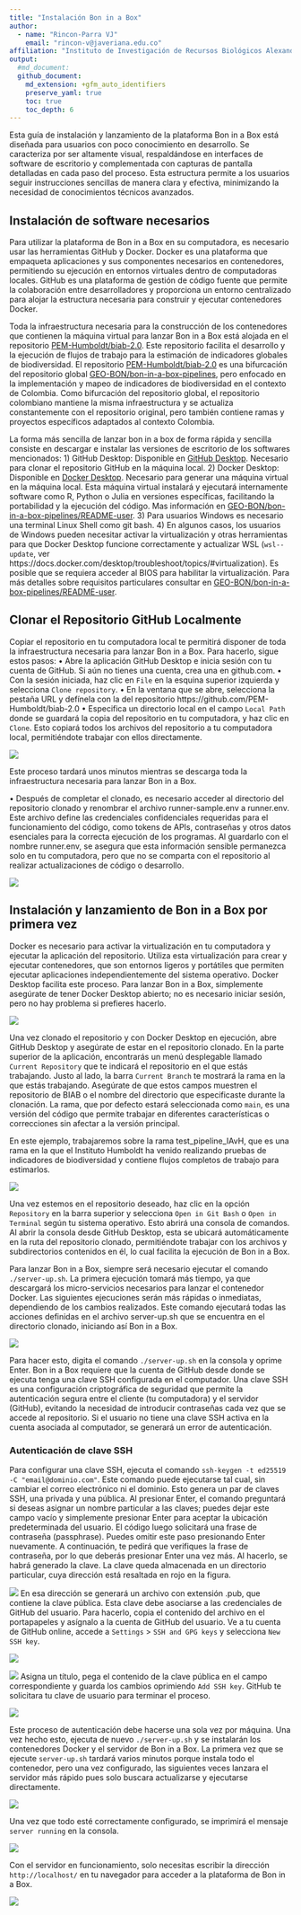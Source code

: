 ```yaml
---
title: "Instalación Bon in a Box"
author: 
  - name: "Rincon-Parra VJ"
    email: "rincon-v@javeriana.edu.co"
affiliation: "Instituto de Investigación de Recursos Biológicos Alexander von Humboldt - IAvH"
output: 
  #md_document:
  github_document:
    md_extension: +gfm_auto_identifiers
    preserve_yaml: true
    toc: true
    toc_depth: 6
---
```


Esta guía de instalación y lanzamiento de la plataforma Bon in a Box está diseñada para usuarios con poco conocimiento en desarrollo. Se caracteriza por ser altamente visual, respaldándose en interfaces de software de escritorio y complementada con capturas de pantalla detalladas en cada paso del proceso. Esta estructura permite a los usuarios seguir instrucciones sencillas de manera clara y efectiva, minimizando la necesidad de conocimientos técnicos avanzados. 

## Instalación de software necesarios
Para utilizar la plataforma de Bon in a Box en su computadora, es necesario usar las herramientas GitHub y Docker. Docker es una plataforma que empaqueta aplicaciones y sus componentes necesarios en contenedores, permitiendo su ejecución en entornos virtuales dentro de computadoras locales. GitHub es una plataforma de gestión de código fuente que permite la colaboración entre desarrolladores y proporciona un entorno centralizado para alojar la estructura necesaria para construir y ejecutar contenedores Docker. 

Toda la infraestructura necesaria para la construcción de los contenedores que contienen la máquina virtual para lanzar Bon in a Box está alojada en el repositorio [PEM-Humboldt/biab-2.0](https://github.com/PEM-Humboldt/biab-2.0). Este repositorio facilita el desarrollo y la ejecución de flujos de trabajo para la estimación de indicadores globales de biodiversidad. El repositorio [PEM-Humboldt/biab-2.0](https://github.com/PEM-Humboldt/biab-2.0) es una bifurcación del repositorio global
[GEO-BON/bon-in-a-box-pipelines](https://github.com/GEO-BON/bon-in-a-box-pipelines), pero enfocado en la implementación y mapeo de indicadores de biodiversidad en el contexto de Colombia. Como bifurcación del repositorio global, el repositorio colombiano mantiene la misma infraestructura y se actualiza constantemente con el repositorio original, pero también contiene ramas y proyectos específicos adaptados al contexto Colombia.

La forma más sencilla de lanzar bon in a box de forma rápida y sencilla consiste en descargar e instalar las versiones de escritorio de los softwares mencionados:
1)	GitHub Desktop: Disponible en [GitHub Desktop](https://docs.github.com/en/desktop/installing-and-authenticating-to-github-desktop/installing-github-desktop). Necesario para clonar el repositorio GitHub en la máquina local.
2)	Docker Desktop: Disponible en [Docker Desktop](https://www.docker.com/products/docker-desktop/). Necesario para generar una máquina virtual en la máquina local. Esta máquina virtual instalará y ejecutará internamente software como R, Python o Julia en versiones específicas, facilitando la portabilidad y la ejecución del código. Mas información en [GEO-BON/bon-in-a-box-pipelines/README-user](https://github.com/GEO-BON/bon-in-a-box-pipeline-engine/blob/main/README-user.md#scripts).
3)	Para usuarios Windows es necesario una terminal Linux Shell como git bash.
4)	En algunos casos, los usuarios de Windows pueden necesitar activar la virtualización y otras herramientas para que Docker Desktop funcione correctamente y actualizar WSL (`wsl--update`, ver https://docs.docker.com/desktop/troubleshoot/topics/#virtualization). Es posible que se requiera acceder al BIOS para habilitar la virtualización. Para más detalles sobre requisitos particulares consultar en [GEO-BON/bon-in-a-box-pipelines/README-user](https://github.com/GEO-BON/bon-in-a-box-pipeline-engine/blob/main/README-user.md#scripts).

## Clonar el Repositorio GitHub Localmente
Copiar el repositorio en tu computadora local te permitirá disponer de toda la infraestructura necesaria para lanzar Bon in a Box. Para hacerlo, sigue estos pasos:
•	Abre la aplicación GitHub Desktop e inicia sesión con tu cuenta de GitHub. Si aún no tienes una cuenta, crea una en github.com. 
•	Con la sesión iniciada, haz clic en `File` en la esquina superior izquierda y selecciona `Clone repository`.
•	En la ventana que se abre, selecciona la pestaña URL y defínela con la del repositorio https://github.com/PEM-Humboldt/biab-2.0
•	Especifica un directorio local en el campo `Local Path` donde se guardará la copia del repositorio en tu computadora, y haz clic en `Clone`. Esto copiará todos los archivos del repositorio a tu computadora local, permitiéndote trabajar con ellos directamente.

![](README_figures/githubclone.png)

 
Este proceso tardará unos minutos mientras se descarga toda la infraestructura necesaria para lanzar Bon in a Box.

•	Después de completar el clonado, es necesario acceder al directorio del repositorio clonado y renombrar el archivo runner-sample.env a runner.env. Este archivo define las credenciales confidenciales requeridas para el funcionamiento del código, como tokens de APIs, contraseñas y otros datos esenciales para la correcta ejecución de los programas. Al guardarlo con el nombre runner.env, se asegura que esta información sensible permanezca solo en tu computadora, pero que no se comparta con el repositorio al realizar actualizaciones de código o desarrollo.

![](README_figures/runnerenv.png)


## Instalación y lanzamiento de Bon in a Box por primera vez
Docker es necesario para activar la virtualización en tu computadora y ejecutar la aplicación del repositorio. Utiliza esta virtualización para crear y ejecutar contenedores, que son entornos ligeros y portátiles que permiten ejecutar aplicaciones independientemente del sistema operativo. Docker Desktop facilita este proceso. Para lanzar Bon in a Box, simplemente asegúrate de tener Docker Desktop abierto; no es necesario iniciar sesión, pero no hay problema si prefieres hacerlo.
 
![](README_figures/dockerDesktop.png)

Una vez clonado el repositorio y con Docker Desktop en ejecución, abre GitHub Desktop y asegúrate de estar en el repositorio clonado. En la parte superior de la aplicación, encontrarás un menú desplegable llamado `Current Repository` que te indicará el repositorio en el que estás trabajando. Justo al lado, la barra `Current Branch` te mostrará la rama en la que estás trabajando. Asegúrate de que estos campos muestren el repositorio de BIAB o el nombre del directorio que especificaste durante la clonación. La rama, que por defecto estará seleccionada como `main`, es una versión del código que permite trabajar en diferentes características o correcciones sin afectar a la versión principal.

En este ejemplo, trabajaremos sobre la rama test_pipeline_IAvH, que es una rama en la que el Instituto Humboldt ha venido realizando pruebas de indicadores de biodiversidad y contiene flujos completos de trabajo para estimarlos.

![](README_figures/branches.jpg)

 
Una vez estemos en el repositorio deseado, haz clic en la opción `Repository` en la barra superior y selecciona `Open in Git Bash` o `Open in Terminal` según tu sistema operativo. Esto abrirá una consola de comandos. Al abrir la consola desde GitHub Desktop, esta se ubicará automáticamente en la ruta del repositorio clonado, permitiéndote trabajar con los archivos y subdirectorios contenidos en él, lo cual facilita la ejecución de Bon in a Box.

Para lanzar Bon in a Box, siempre será necesario ejecutar el comando `./server-up.sh`. La primera ejecución tomará más tiempo, ya que descargará los micro-servicios necesarios para lanzar el contenedor Docker. Las siguientes ejecuciones serán más rápidas o inmediatas, dependiendo de los cambios realizados. Este comando ejecutará todas las acciones definidas en el archivo server-up.sh que se encuentra en el directorio clonado, iniciando así Bon in a Box. 

![](README_figures/launch Byb.png)

Para hacer esto, digita el comando `./server-up.sh` en la consola y oprime Enter. Bon in a Box requiere que la cuenta de GitHub desde donde se ejecuta tenga una clave SSH configurada en el computador. Una clave SSH es una configuración criptográfica de seguridad que permite la autenticación segura entre el cliente (tu computadora) y el servidor (GitHub), evitando la necesidad de introducir contraseñas cada vez que se accede al repositorio. Si el usuario no tiene una clave SSH activa en la cuenta asociada al computador, se generará un error de autenticación.

### Autenticación de clave SSH

Para configurar una clave SSH, ejecuta el comando `ssh-keygen -t ed25519 -C "email@dominio.com"`. Este comando puede ejecutarse tal cual, sin cambiar el correo electrónico ni el dominio. Esto genera un par de claves SSH, una privada y una pública. Al presionar Enter, el comando preguntará si deseas asignar un nombre particular a las claves; puedes dejar este campo vacío y simplemente presionar Enter para aceptar la ubicación predeterminada del usuario.
El código luego solicitará una frase de contraseña (passphrase). Puedes omitir este paso presionando Enter nuevamente. A continuación, te pedirá que verifiques la frase de contraseña, por lo que deberás presionar Enter una vez más. Al hacerlo, se habrá generado la clave. La clave queda almacenada en un directorio particular, cuya dirección está resaltada en rojo en la figura.
 
![](README_figures/sshclaves.png)
En esa dirección se generará un archivo con extensión .pub, que contiene la clave pública. Esta clave debe asociarse a las credenciales de GitHub del usuario. Para hacerlo, copia el contenido del archivo en el portapapeles y asígnalo a la cuenta de GitHub del usuario. Ve a tu cuenta de GitHub online, accede a `Settings` > `SSH and GPG keys` y selecciona `New SSH key`. 

![](README_figures/pubkey.png)

![](README_figures/openssh.png)
Asigna un título, pega el contenido de la clave pública en el campo correspondiente y guarda los cambios oprimiendo `Add SSH key`. GitHub te solicitara tu clave de usuario para terminar el proceso.

![](README_figures/newSSHkey.png)
 
Este proceso de autenticación debe hacerse una sola vez por máquina. Una vez hecho esto, ejecuta de nuevo `./server-up.sh` y se instalarán los contenedores Docker y el servidor de Bon in a Box. La primera vez que se ejecute `server-up.sh` tardará varios minutos porque instala todo el contenedor, pero una vez configurado, las siguientes veces lanzara el servidor más rápido pues solo buscara actualizarse y ejecutarse directamente.

 ![](README_figures/serverup loading.png)

Una vez que todo esté correctamente configurado, se imprimirá el mensaje `server running` en la consola.
 
 ![](README_figures/serverup ready.png)

Con el servidor en funcionamiento, solo necesitas escribir la dirección `http://localhost/` en tu navegador para acceder a la plataforma de Bon in a Box.

 ![](README_figures/localhostByB.png)

